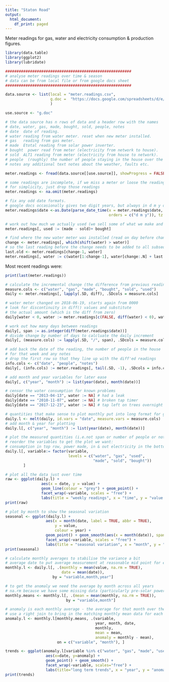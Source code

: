 ```yaml
---
title: "Staton Road"
output:
  html_document:
    df_print: paged
---
```


Meter readings for gas, water and electricity consumption & production figures.

```r
library(data.table)
library(ggplot2)
library(lubridate)

########################################################
# analyse meter readings over time & season
# data can be from local file or from google docs sheet
########################################################

data.source <- list(local = "meter.readings.csv",
                    g.doc =  "https://docs.google.com/spreadsheets/d/e/2PACX-1vQ0dz7rlUoZDa4z1nwXtQFwwVli9flGD8ZsgaNgSTjG5YrD09q0iqaZbSMe04aWMkFhCSboSxwz3Fxc/pub?gid=0&single=true&output=csv"
                    )

use.source <- "g.doc"

# the data source has n rows of data and a header row with the names
# date, water, gas, made, bought, sold, people, notes
# date  date of reading.
# water reading from water meter. reset when new meter installed.
# gas   reading from gas meter.
# made  Etotal reading from solar power inverter.
# bought  power read from meter (electricity from network to house).
# sold  ALT1 reading from meter (electricity from house to network).
# people  (roughly) the number of people staying in the house over the period.
# notes any additional text notes about the weather, faults etc.
```


```r
meter.readings <- fread(data.source[[use.source]], showProgress = FALSE)

# some readings are incomplete, if we miss a meter or loose the readings
# for simplicity, just drop those readings
meter.readings <- na.omit(meter.readings)

# fix any odd date formats.
# google docs occasionally gives two digit years, but always in d m y order for my data
meter.readings$date <-as.Date(parse_date_time(x = meter.readings$date, 
                                              orders = c("d m y")), tz = "UTC")

# work out how much we actually used (we sell some of what we make and use all that we buy)
meter.readings[, used := (made - sold)+ bought]

# find where the new water meter was installed (read on day before change then at the end of the next week)
change <- meter.readings[, which(shift(water) > water)]
# so the last reading before the change needs to be added to all subsequent readings to get the cumulative reading
last.old <- meter.readings[change-1, water]
meter.readings[, water := c(water[1:change-1], water[change:.N] + last.old)]
```

Most recent readings were:
```r
print(last(meter.readings))
```

```r
# calculate the incremental change (the difference from previous reading)
measure.cols <- c("water", "gas", "made", "bought", "sold", "used")
daily <- meter.readings[, lapply(.SD, diff), .SDcols = measure.cols]

# water meter changed on 2018-06-19, starts again from 0000
# look for discontinuity in diff() values and substitute 
# the actual amount (which is the diff from zero)
daily[water < 0, water := meter.readings[c(FALSE, diff(water) < 0), water] ]

# work out how many days between readings
daily[, span := as.integer(diff(meter.readings$date))]
# divide change by number of days to calcluate the daily increment
daily[, (measure.cols) := lapply(.SD, "/", span), .SDcols = measure.cols]

# add back the date of the reading, the number of people in the house
# for that week and any notes
# drop the first row so that they line up with the diff'ed readings
info.cols <- c("date", "people", "notes")
daily[, (info.cols) := meter.readings[, tail(.SD, -1), .SDcols = info.cols]]

# add month and year variables for later ease
daily[, c("year", "month") := list(year(date), month(date))]

# censor the water consumption for known problems
daily[date == "2013-04-13", water := NA] # had a leak
daily[date == "2010-11-07", water := NA] # broken tap timer
daily[date == "2017-12-23", water := NA] # tap left on trees overnight

# quantities that make sense to plot monthly put into long format for ggplotting
daily.l <- melt(daily, id.vars = "date", measure.vars = measure.cols)
# add month & year for plotting
daily.l[, c("year", "month") := list(year(date), month(date))]
```
```r
# plot the measured quantities (i.e.not span or number of people or notes) monthly
# reorder the variables to get the plot we want: 
# consumption in top row, power made, in & out electricity in the bottom row
daily.l[, variable:= factor(variable, 
                            levels = c("water", "gas", "used", 
                                       "made", "sold", "bought"))
        ]
```
```r
# plot all the data just over time
raw <- ggplot(daily.l) + 
                aes(x = date, y = value) + 
                geom_line(colour = "grey") + geom_point() + 
                facet_wrap(~variable, scales = "free") +
                labs(title = "weekly readings", x = "time", y = "value per day")
print(raw)
```
```r
# plot by month to show the seasonal variation
seasonal <- ggplot(daily.l) + 
                  aes(x = month(date, label = TRUE, abbr = TRUE), 
                      y = value, 
                      colour = year) + 
                  geom_point() + geom_smooth(aes(x = month(date)), span = 0.4) +
                  facet_wrap(~variable, scales = "free") + 
                  labs(title = "seasonal variation", x = "month", y = "value")
print(seasonal)
```
```r
# calculate monthly averages to stabilise the variance a bit
# average date to put average measurement at reasonable mid point for each month
monthly.l <- daily.l[, .(monthly = mean(value, na.rm = TRUE), 
                         date = mean(date)), 
                     by = "variable,month,year"]

# to get the anomaly we need the average by month across all years
# na.rm because we have some missing data (particularly pre-solar power figures)
monthly.means <- monthly.l[, .(mean = mean(monthly, na.rm = TRUE)),
                           by = "variable,month"]
```
```r
# anomaly is each monthly average - the average for that month over the whole data set
# use a right join to bring in the matching monthly mean data for each variable
anomaly.l <- monthly.l[monthly.means, .(variable, 
                                        year, month, date, 
                                        monthly, 
                                        mean = mean, 
                                        anomaly = monthly - mean),
                       on = c("variable", "month"), ]

trends <- ggplot(anomaly.l[variable %in% c("water", "gas", "made", "used"),]) + 
                  aes(x=date, y=anomaly) + 
                  geom_point() + geom_smooth() +
                  facet_wrap(~variable, scales="free") + 
                  labs(title="long term trends", x = "year", y = "anomaly")
print(trends)
```